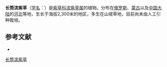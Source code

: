 {{Speciesbox
| name = 长筒滨紫草
| status = 
| status_system = 
| image = 
| genus = Mertensia
| species = davurica
| authority = (Sims) G. Don
}}

'''长筒滨紫草'''（[[学名|学名]]：{{lang|la|''Mertensia davurica''}}）是[[紫草科|紫草科]][[滨紫草属|滨紫草属]]的植物。分布在[[俄罗斯|俄罗斯]]、[[蒙古|蒙古]]以及[[中国大陆|中国大陆]]的[[河北|河北]]等地，生长于海拔2,300米的地区，多生在山坡草地，目前尚未由人工引种栽培。

== 参考文献 ==
<div class="references-small">
* {{cite web| url =http://www.bioinfo.cn/db05/KmzwSpecies.php?action=view&id=1913| title =长筒滨紫草| work =《中国高等植物数据库全库》| publisher =中国科学院微生物研究所| author =昆明植物研究所| accessdate =2009-02-22| deadurl =yes| archiveurl =https://web.archive.org/web/20160305031503/http://www.bioinfo.cn/db05/KmzwSpecies.php?action=view&id=1913| archivedate =2016-03-05}}
</div>
{{Taxonbar|from=Q15225739}}

[[Category:滨紫草属|长筒滨紫草]]


{{植物小作品}}